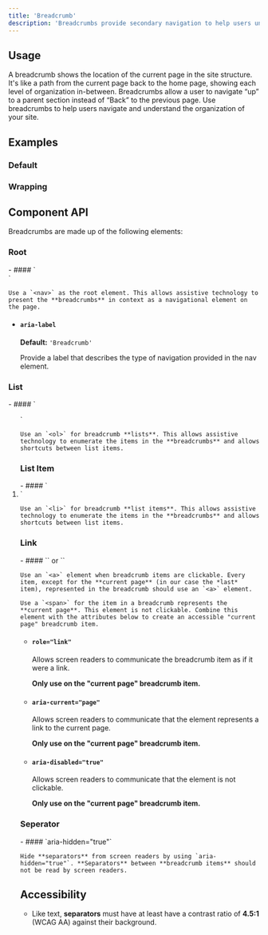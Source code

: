 ```yaml
---
title: 'Breadcrumb'
description: 'Breadcrumbs provide secondary navigation to help users understand where they are in a website.'
---
```



## Usage

A breadcrumb shows the location of the current page in the site structure. It's like a path from the current page back to the home page, showing each level of organization in-between. Breadcrumbs allow a user to navigate “up” to a parent section instead of “Back” to the previous page. Use breadcrumbs to help users navigate and understand the organization of your site.

## Examples

### Default

<ComponentPreview title="Breadcumb Default" component="breadcrumb" variant="breadcrumb" />

### Wrapping 

<ComponentPreview title="Breadcrumb Wrapping" component="breadcrumb" variant="breadcrumb-wrapping" />

## Component API

Breadcrumbs are made up of the following elements:

### Root

<ContentList>
  - #### `<nav>`
    
    Use a `<nav>` as the root element. This allows assistive technology to present the **breadcrumbs** in context as a navigational element on the page.

  - #### `aria-label`

    **Default:** `'Breadcrumb'`
    
    Provide a label that describes the type of navigation provided in the nav element. 
</ContentList>

### List

<ContentList>
  - #### `<ol>`
    
    Use an `<ol>` for breadcrumb **lists**. This allows assistive technology to enumerate the items in the **breadcrumbs** and allows shortcuts between list items.

</ContentList>

### List Item

<ContentList>
  - #### `<li>`
    
    Use an `<li>` for breadcrumb **list items**. This allows assistive technology to enumerate the items in the **breadcrumbs** and allows shortcuts between list items.

</ContentList>

### Link

<ContentList>
  - #### `<a>` or `<span>`

    Use an `<a>` element when breadcrumb items are clickable. Every item, except for the **current page** (in our case the *last* item), represented in the breadcrumb should use an `<a>` element. 
    
    Use a `<span>` for the item in a breadcrumb represents the **current page**. This element is not clickable. Combine this element with the attributes below to create an accessible "current page" breadcrumb item.

  - #### `role="link"`
    
    Allows screen readers to communicate the breadcrumb item as if it were a link.

    **Only use on the "current page" breadcrumb item.**

  - #### `aria-current="page"`
    
    Allows screen readers to communicate that the element represents a link to the current page.

    **Only use on the "current page" breadcrumb item.**

  - #### `aria-disabled="true"`
    
    Allows screen readers to communicate that the element is not clickable.

    **Only use on the "current page" breadcrumb item.**

</ContentList>

### Seperator

<ContentList>
  - #### `aria-hidden="true"`
    
    Hide **separators** from screen readers by using `aria-hidden="true"`. **Separators** between **breadcrumb items** should not be read by screen readers.

</ContentList>

## Accessibility

- Like text, **separators** must have at least have a contrast ratio of **4.5:1** (WCAG AA) against their background.
